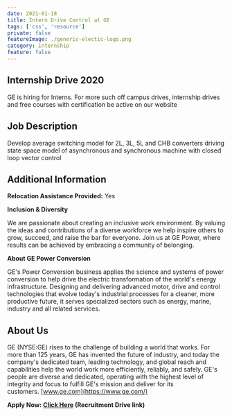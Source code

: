 ```yaml
---
date: 2021-01-18
title: Intern Drive Control at GE
tags: ['css', 'resource']
private: false
featureImage: ./generic-electic-logo.png
category: internship
feature: false
---
```


## Internship Drive 2020

GE is hiring for Interns. For more such off campus drives, internship drives and free courses with certification be active on our website

## Job Description

Develop average switching model for 2L, 3L, 5L and CHB converters driving state space model of asynchronous and synchronous machine with closed loop vector control

## Additional Information

**Relocation Assistance Provided:** Yes

**Inclusion & Diversity**

We are passionate about creating an inclusive work environment. By valuing the ideas and contributions of a diverse workforce we help inspire others to grow, succeed, and raise the bar for everyone. Join us at GE Power, where results can be achieved by embracing a community of belonging.

**About GE Power Conversion**

GE's Power Conversion business applies the science and systems of power conversion to help drive the electric transformation of the world's energy infrastructure. Designing and delivering advanced motor, drive and control technologies that evolve today's industrial processes for a cleaner, more productive future, it serves specialized sectors such as energy, marine, industry and all related services.

## About Us

GE (NYSE:GE) rises to the challenge of building a world that works. For more than 125 years, GE has invented the future of industry, and today the company's dedicated team, leading technology, and global reach and capabilities help the world work more efficiently, reliably, and safely. GE's people are diverse and dedicated, operating with the highest level of integrity and focus to fulfill GE's mission and deliver for its customers. [www.ge.com](https://www.ge.com/)



**Apply Now: [Click Here](https://jobs.gecareers.com/power/global/en/job/GE11GLOBALR3541660EXTERNALENGLOBAL/PS-II-Intern-Drive-Control?utm_source=linkedin&codes=linkedin&utm_medium=phenom-feeds) (Recruitment Drive link)**